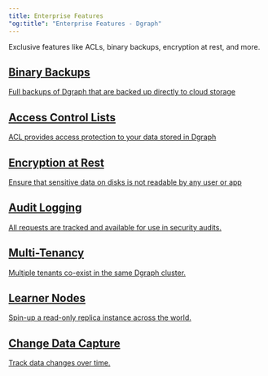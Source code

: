 ```yaml
---
title: Enterprise Features
"og:title": "Enterprise Features - Dgraph"
---
```



<DgraphWIP />

<div class="landing">
  <div class="hero">
    <p>
      Exclusive features like ACLs, binary backups, encryption at rest, and more.
    </p>
  </div>
  <div class="item">
    <div class="icon"><i class="lni lni-download" aria-hidden="true"></i></div>
    <a  href="./binary-backups.md">
      <h2>Binary Backups</h2>
      <p>
        Full backups of Dgraph that are backed up directly to cloud storage
      </p>
    </a>
  </div>
  <div class="item">
    <div class="icon"><i class="lni lni-control-panel" aria-hidden="true"></i></div>
    <a href="./access-control-lists.md">
      <h2>Access Control Lists</h2>
      <p>
        ACL provides access protection to your data stored in Dgraph
      </p>
    </a>
  </div>
  <div class="item">
    <div class="icon"><i class="lni lni-lock-alt" aria-hidden="true"></i></div>
    <a href="./encryption-at-rest.md">
      <h2>Encryption at Rest</h2>
      <p>
        Ensure that sensitive data on disks is not readable by any user or app
      </p>
    </a>
  </div>
  <div class="item">
    <div class="icon"><i class="lni lni-keyword-research" aria-hidden="true"></i></div>
    <a  href="./audit-logs.md">
      <h2>Audit Logging</h2>
      <p>
        All requests are tracked and available for use in security audits.
      </p>
    </a>
  </div>
    <div class="item">
    <div class="icon"><i class="lni lni-network" aria-hidden="true"></i></div>
    <a  href="./multitenancy.md">
      <h2>Multi-Tenancy</h2>
      <p>
        Multiple tenants co-exist in the same Dgraph cluster.
      </p>
    </a>
  </div>
    <div class="item">
    <div class="icon"><i class="lni lni-files" aria-hidden="true"></i></div>
    <a  href="./learner-nodes.md">
      <h2>Learner Nodes</h2>
      <p>
        Spin-up a read-only replica instance across the world.
      </p>
    </a>
  </div>
    <div class="item">
    <div class="icon"><i class="lni lni-cog" aria-hidden="true"></i></div>
    <a  href="./change-data-capture.md">
      <h2>Change Data Capture</h2>
      <p>
        Track data changes over time.
      </p>
    </a>
  </div>

</div>
